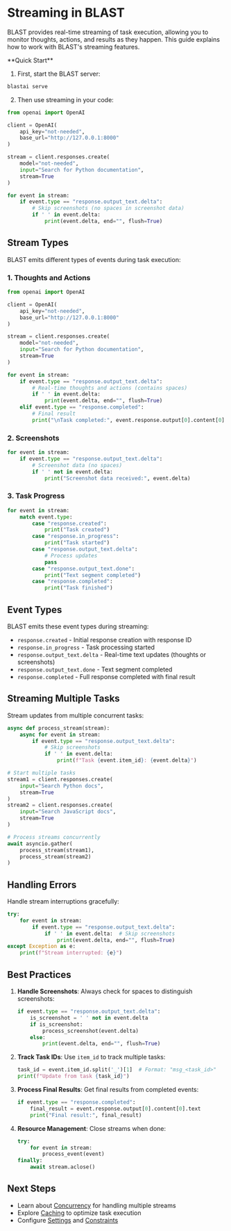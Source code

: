 # Streaming in BLAST

BLAST provides real-time streaming of task execution, allowing you to monitor thoughts, actions, and results as they happen. This guide explains how to work with BLAST's streaming features.

<Note>
**Quick Start**

1. First, start the BLAST server:
```bash
blastai serve
```

2. Then use streaming in your code:
```python
from openai import OpenAI

client = OpenAI(
    api_key="not-needed",
    base_url="http://127.0.0.1:8000"
)

stream = client.responses.create(
    model="not-needed",
    input="Search for Python documentation",
    stream=True
)

for event in stream:
    if event.type == "response.output_text.delta":
        # Skip screenshots (no spaces in screenshot data)
        if ' ' in event.delta:
            print(event.delta, end="", flush=True)
```
</Note>

## Stream Types

BLAST emits different types of events during task execution:

### 1. Thoughts and Actions
```python
from openai import OpenAI

client = OpenAI(
    api_key="not-needed",
    base_url="http://127.0.0.1:8000"
)

stream = client.responses.create(
    model="not-needed",
    input="Search for Python documentation",
    stream=True
)

for event in stream:
    if event.type == "response.output_text.delta":
        # Real-time thoughts and actions (contains spaces)
        if ' ' in event.delta:
            print(event.delta, end="", flush=True)
    elif event.type == "response.completed":
        # Final result
        print("\nTask completed:", event.response.output[0].content[0].text)
```

### 2. Screenshots
```python
for event in stream:
    if event.type == "response.output_text.delta":
        # Screenshot data (no spaces)
        if ' ' not in event.delta:
            print("Screenshot data received:", event.delta)
```

### 3. Task Progress
```python
for event in stream:
    match event.type:
        case "response.created":
            print("Task created")
        case "response.in_progress":
            print("Task started")
        case "response.output_text.delta":
            # Process updates
            pass
        case "response.output_text.done":
            print("Text segment completed")
        case "response.completed":
            print("Task finished")
```

## Event Types

BLAST emits these event types during streaming:

- `response.created` - Initial response creation with response ID
- `response.in_progress` - Task processing started
- `response.output_text.delta` - Real-time text updates (thoughts or screenshots)
- `response.output_text.done` - Text segment completed
- `response.completed` - Full response completed with final result

## Streaming Multiple Tasks

Stream updates from multiple concurrent tasks:

```python
async def process_stream(stream):
    async for event in stream:
        if event.type == "response.output_text.delta":
            # Skip screenshots
            if ' ' in event.delta:
                print(f"Task {event.item_id}: {event.delta}")

# Start multiple tasks
stream1 = client.responses.create(
    input="Search Python docs",
    stream=True
)
stream2 = client.responses.create(
    input="Search JavaScript docs",
    stream=True
)

# Process streams concurrently
await asyncio.gather(
    process_stream(stream1),
    process_stream(stream2)
)
```

## Handling Errors

Handle stream interruptions gracefully:

```python
try:
    for event in stream:
        if event.type == "response.output_text.delta":
            if ' ' in event.delta:  # Skip screenshots
                print(event.delta, end="", flush=True)
except Exception as e:
    print(f"Stream interrupted: {e}")
```

## Best Practices

1. **Handle Screenshots**: Always check for spaces to distinguish screenshots:
   ```python
   if event.type == "response.output_text.delta":
       is_screenshot = ' ' not in event.delta
       if is_screenshot:
           process_screenshot(event.delta)
       else:
           print(event.delta, end="", flush=True)
   ```

2. **Track Task IDs**: Use `item_id` to track multiple tasks:
   ```python
   task_id = event.item_id.split('_')[1]  # Format: "msg_<task_id>"
   print(f"Update from task {task_id}")
   ```

3. **Process Final Results**: Get final results from completed events:
   ```python
   if event.type == "response.completed":
       final_result = event.response.output[0].content[0].text
       print("Final result:", final_result)
   ```

4. **Resource Management**: Close streams when done:
   ```python
   try:
       for event in stream:
           process_event(event)
   finally:
       await stream.aclose()
   ```

## Next Steps

- Learn about [Concurrency](/guides/concurrency) for handling multiple streams
- Explore [Caching](/guides/caching) to optimize task execution
- Configure [Settings](/guides/settings) and [Constraints](/guides/constraints)